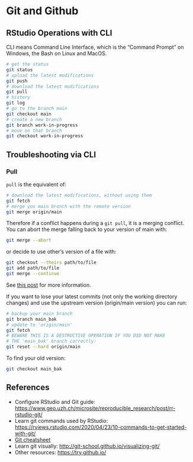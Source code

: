 # Git and Github

## RStudio Operations with CLI

CLI means Command Line Interface, which is the "Command Prompt" on Windows, the Bash on Linux and MacOS.

```sh
# get the status
git status
# upload the latest modifications
git push
# download the latest modifications
git pull
# history
git log
# go to the branch main
git checkout main
# create a new branch
git branch work-in-progress
# move on that branch
git checkout work-in-progress
```



## Troubleshooting via CLI


### Pull

`pull` is the equivalent of:

```sh
# download the latest modifications, without using them
git fetch
# merge you main bronch with the remote version
git merge origin/main
```

Therefore if a conflict happens during a `git pull`, it is a merging conflict. You can abort the merge falling back to your version of main with:

```sh
git merge --abort
```

or decide to use other's version of a file with:

```sh
git checkout --theirs path/to/file
git add path/to/file
git merge --continue
```

See [this post](https://stackoverflow.com/questions/10697463/resolve-git-merge-conflicts-in-favor-of-their-changes-during-a-pull) for more information.


If you want to lose your latest commits (not only the working directory changes) and use the upstream version (origin/main version) you can run:

```sh
# backup your main branch
git branch main_bak
# update to 'origin/main'
git fetch
# BEWARE THIS IS A DESTRUCTIVE OPERATION IF YOU DID NOT MAKE
# THE 'main_bak' branch correctly:
git reset --hard origin/main
```

To find your old version:

```sh
git checkout main_bak
```



## References

- Configure RStudio and Git guide: <https://www.geo.uzh.ch/microsite/reproducible_research/post/rr-rstudio-git/>
- Learn git commands used by RStudio: <https://rviews.rstudio.com/2020/04/23/10-commands-to-get-started-with-git/>
- [Git cheatsheet](https://phoenixnap.com/kb/git-commands-cheat-sheet)
- Learn git visually: <http://git-school.github.io/visualizing-git/>
- Other resources: <https://try.github.io/>
